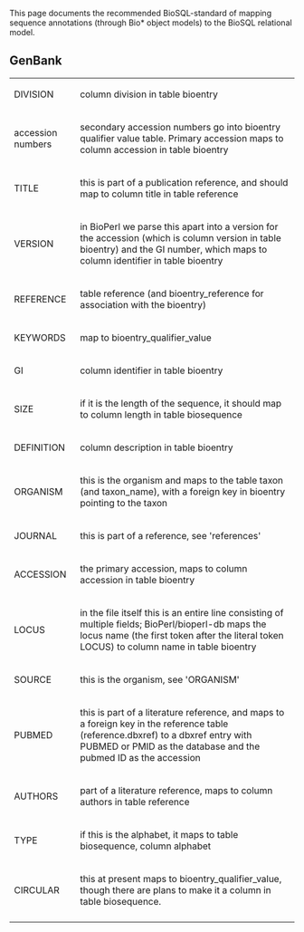 This page documents the recommended BioSQL-standard of mapping sequence annotations (through Bio* object models) to the BioSQL relational model.

==GenBank==

{| border="1" cellpadding="2" cellspacing="0"
|-
| DIVISION || column division in table bioentry
|-
| accession numbers || secondary accession numbers go into bioentry  qualifier value table. Primary accession maps to column accession  in table bioentry
|- 
| TITLE || this is part of a publication reference, and should map to  column title in table reference
|-
| VERSION || in BioPerl we parse this apart into a version for the accession (which is column version in table bioentry) and the GI number, which maps to column identifier in table bioentry
|-
| REFERENCE || table reference (and bioentry_reference for association with the bioentry)
|-
| KEYWORDS || map to bioentry_qualifier_value
|-
| GI || column identifier in table bioentry
|-
| SIZE || if it is the length of the sequence, it should map to column length in table biosequence
|-
| DEFINITION || column description in table bioentry
|-
| ORGANISM || this is the organism and maps to the table taxon (and taxon_name), with a foreign key in bioentry pointing to the taxon
|-
| JOURNAL || this is part of a reference, see 'references'
|-
| ACCESSION || the primary accession, maps to column accession in table bioentry
|-
| LOCUS || in the file itself this is an entire line consisting of multiple fields; BioPerl/bioperl-db maps the locus name (the first token after the literal token LOCUS) to column name in table bioentry
|-
| SOURCE || this is the organism, see 'ORGANISM'
|-
| PUBMED || this is part of a literature reference, and maps to a foreign key in the reference table (reference.dbxref) to a dbxref entry with PUBMED or PMID as the database and the pubmed ID as the accession
|-
| AUTHORS || part of a literature reference, maps to column authors in table reference
|-
| TYPE || if this is the alphabet, it maps to table biosequence, column alphabet
|-
| CIRCULAR || this at present maps to bioentry_qualifier_value, though there are plans to make it a column in table biosequence.
|-
|}